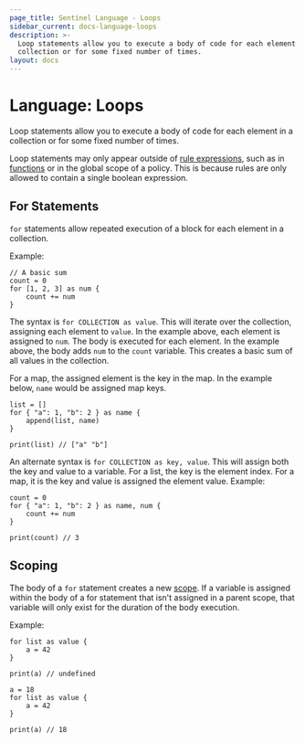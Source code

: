 ```yaml
---
page_title: Sentinel Language - Loops
sidebar_current: docs-language-loops
description: >-
  Loop statements allow you to execute a body of code for each element in a
  collection or for some fixed number of times.
layout: docs
---
```


# Language: Loops

Loop statements allow you to execute a body of code for each element in
a collection or for some fixed number of times.

Loop statements may only appear outside of
[rule expressions](/sentinel/language/rules), such as in
[functions](/sentinel/language/functions) or in the global scope
of a policy. This is because rules are only allowed to contain a single
boolean expression.

## For Statements

`for` statements allow repeated execution of a block for each
element in a collection.

Example:

```sentinel
// A basic sum
count = 0
for [1, 2, 3] as num {
	count += num
}
```

The syntax is `for COLLECTION as value`. This will iterate over the
collection, assigning each element to `value`. In the example above,
each element is assigned to `num`. The body is executed for each element.
In the example above, the body adds `num` to the `count` variable. This
creates a basic sum of all values in the collection.

For a map, the assigned element is the key in the map. In the example
below, `name` would be assigned map keys.

```sentinel
list = []
for { "a": 1, "b": 2 } as name {
	append(list, name)
}

print(list) // ["a" "b"]
```

An alternate syntax is `for COLLECTION as key, value`. This will assign
both the key and value to a variable. For a list, the key is the element
index. For a map, it is the key and value is assigned the element value.
Example:

```sentinel
count = 0
for { "a": 1, "b": 2 } as name, num {
	count += num
}

print(count) // 3
```

## Scoping

The body of a `for` statement creates a new
[scope](/sentinel/language/scope). If a variable is assigned within
the body of a for statement that isn't assigned in a parent scope,
that variable will only exist for the duration of the body execution.

Example:

```sentinel
for list as value {
	a = 42
}

print(a) // undefined
```

```sentinel
a = 18
for list as value {
	a = 42
}

print(a) // 18
```
